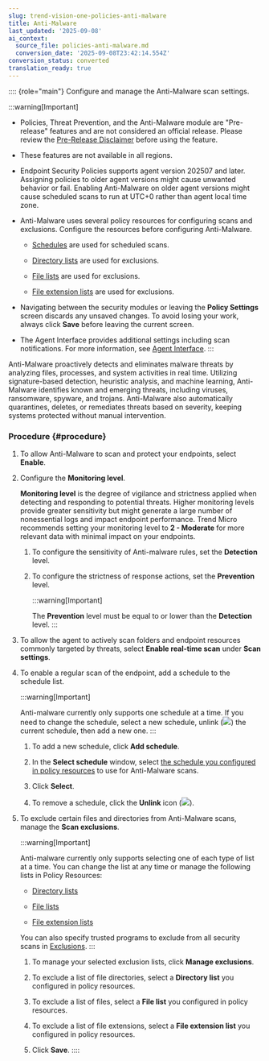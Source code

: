 ```yaml
---
slug: trend-vision-one-policies-anti-malware
title: Anti-Malware
last_updated: '2025-09-08'
ai_context:
  source_file: policies-anti-malware.md
  conversion_date: '2025-09-08T23:42:14.554Z'
conversion_status: converted
translation_ready: true
---
```


:::: {role="main"}
Configure and manage the Anti-Malware scan settings.

:::warning[Important]

- Policies, Threat Prevention, and the Anti-Malware module are "Pre-release" features and are not considered an official release. Please review the [Pre-Release Disclaimer](pre-release-disclaimer.mdx) before using the feature.

- These features are not available in all regions.

- Endpoint Security Policies supports agent version 202507 and later. Assigning policies to older agent versions might cause unwanted behavior or fail. Enabling Anti-Malware on older agent versions might cause scheduled scans to run at UTC+0 rather than agent local time zone.

- Anti-Malware uses several policy resources for configuring scans and exclusions. Configure the resources before configuring Anti-Malware.

  - [Schedules](resources-schedules.mdx) are used for scheduled scans.

  - [Directory lists](resources-directory-lists.mdx) are used for exclusions.

  - [File lists](resources-file-lists.mdx) are used for exclusions.

  - [File extension lists](resources-file-extension-lists.mdx) are used for exclusions.

- Navigating between the security modules or leaving the **Policy Settings** screen discards any unsaved changes. To avoid losing your work, always click **Save** before leaving the current screen.

- The Agent Interface provides additional settings including scan notifications. For more information, see [Agent Interface](policies-agent-interface.mdx).
:::

Anti-Malware proactively detects and eliminates malware threats by analyzing files, processes, and system activities in real time. Utilizing signature-based detection, heuristic analysis, and machine learning, Anti-Malware identifies known and emerging threats, including viruses, ransomware, spyware, and trojans. Anti-Malware also automatically quarantines, deletes, or remediates threats based on severity, keeping systems protected without manual intervention.

### Procedure {#procedure}

1.  To allow Anti-Malware to scan and protect your endpoints, select **Enable**.

2.  Configure the **Monitoring level**.

    **Monitoring level** is the degree of vigilance and strictness applied when detecting and responding to potential threats. Higher monitoring levels provide greater sensitivity but might generate a large number of nonessential logs and impact endpoint performance. Trend Micro recommends setting your monitoring level to **2 - Moderate** for more relevant data with minimal impact on your endpoints.

    1.  To configure the sensitivity of Anti-malware rules, set the **Detection** level.

    2.  To configure the strictness of response actions, set the **Prevention** level.

        :::warning[Important]

        The **Prevention** level must be equal to or lower than the **Detection** level.
        :::

3.  To allow the agent to actively scan folders and endpoint resources commonly targeted by threats, select **Enable real-time scan** under **Scan settings**.

4.  To enable a regular scan of the endpoint, add a schedule to the schedule list.

    :::warning[Important]

    Anti-malware currently only supports one schedule at a time. If you need to change the schedule, select a new schedule, unlink (![](/images/UnlinkIcon=cd49c720-c38e-48c3-8f38-f121a08be544.webp)) the current schedule, then add a new one.
    :::

    1.  To add a new schedule, click **Add schedule**.

    2.  In the **Select schedule** window, select [the schedule you configured in policy resources](resources-schedules.mdx) to use for Anti-Malware scans.

    3.  Click **Select**.

    4.  To remove a schedule, click the **Unlink** icon (![](/images/UnlinkIcon=cd49c720-c38e-48c3-8f38-f121a08be544.webp)).

5.  To exclude certain files and directories from Anti-Malware scans, manage the **Scan exclusions**.

    :::warning[Important]

    Anti-malware currently only supports selecting one of each type of list at a time. You can change the list at any time or manage the following lists in Policy Resources:

    - [Directory lists](resources-directory-lists.mdx)

    - [File lists](resources-file-lists.mdx)

    - [File extension lists](resources-file-extension-lists.mdx)

    You can also specify trusted programs to exclude from all security scans in [Exclusions](policies-exclusions.mdx).
    :::

    1.  To manage your selected exclusion lists, click **Manage exclusions**.

    2.  To exclude a list of file directories, select a **Directory list** you configured in policy resources.

    3.  To exclude a list of files, select a **File list** you configured in policy resources.

    4.  To exclude a list of file extensions, select a **File extension list** you configured in policy resources.

    5.  Click **Save**.
::::
